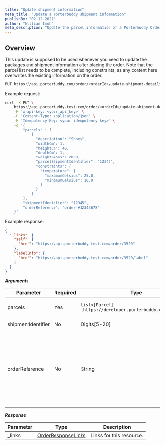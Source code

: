```yaml
---
title: "Update shipment information"
meta_title: "Update a Porterbuddy shipment information"
publishBy: "02-12-2021"
author: "William Imoh"
meta_description: "Update the parcel information of a Porterbuddy Order"
---
```


## Overview

This update is supposed to be used whenever you need to update the packages and shipment information after placing the order. Note that the parcel list needs to be complete, including constraints, as any content here overwrites the existing information on the order.

```bash
PUT https://api.porterbuddy.com/order/<orderId>/update-shipment-details
```

Example request:

```bash
curl -X PUT \
    https://api.porterbuddy-test.com/order/<orderId>/update-shipment-details \
    -H 'x-api-key: <your_api_key>' \
    -H 'Content-Type: application/json' \
    -H 'Idempotency-Key: <your idempotency key>' \
    -d '{
        "parcels" : [
            {
              "description": "Shoes",
              "widthCm": 1,
              "heightCm": 40,
              "depthCm": 1,
              "weightGrams": 2000,
              "parcelShipmentIdentifier": "12345",
              "constraints": {
                "temperature": {
                  "maximumCelsius": 25.0,
                  "minimumCelsius": 10.0
                }
              }
            }
        ],
        "shipmentIdentifier": "12345",
        "orderReference": "order-#12345678"
    }'
```

Example response:

```json
{
  "_links": {
    "self": {
      "href": "https://api.porterbuddy-test.com/order/3520"
    },
    "labelInfo": {
      "href": "https://api.porterbuddy-test.com/order/3520/label"
    }
  }
}
```

**_Arguments_**

| Parameter          | Required | Type                                                        | Default | Description                                                                                                   |
| ------------------ | -------- | ----------------------------------------------------------- | ------- | ------------------------------------------------------------------------------------------------------------- |
| parcels            | Yes      | `List<[Parcel](https://developer.porterbuddy.com/#parcel)>` | none    | Information about the parcels.                                                                                |
| shipmentIdentifier | No       | Digits[5-20]                                                | none    | Shipping identifier.                                                                                          |
| orderReference     | No       | String                                                      | none    | Your internal order reference. If this parameter is not set, the current order reference will not be removed. |

**_Response_**

| Parameter | Type                                                                          | Description              |
| --------- | ----------------------------------------------------------------------------- | ------------------------ |
| \_links   | [OrderResponseLinks](https://developer.porterbuddy.com/#order-response-links) | Links for this resource. |
